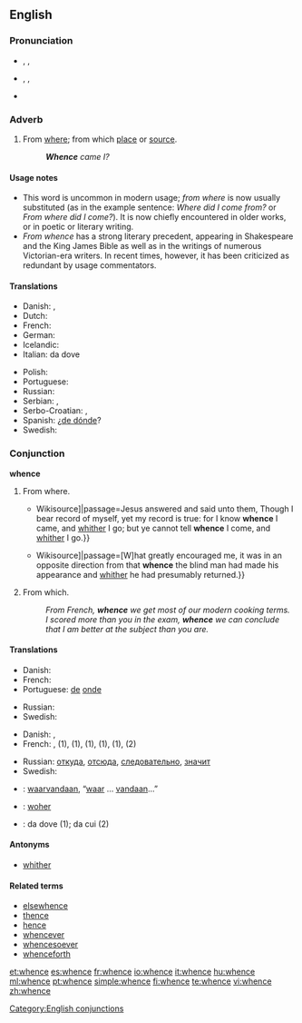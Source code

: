 ==English==

===Pronunciation===
* {{enPR|hwĕns}}, {{IPA|/ʍɛns/}}, {{SAMPA|/WEns/}}
* {{italbrac|in accents with the [[wine-whine merger]]}} {{enPR|wĕns}}, {{IPA|/wɛns/}}, {{SAMPA|/wEns/}}
* {{audio|en-us-whence.ogg|Audio (US)}}
*: {{rhymes|ɛns}}

===Adverb===
{{en-adv|-}}

# From [[where]]; from which [[place]] or [[source]].
#: '''''Whence''' came I?''

====Usage notes====
* This word is uncommon in modern usage; ''from where'' is now usually substituted (as in the example sentence: ''Where did I come from?'' or ''From where did I come?''). It is now chiefly encountered in older works, or in poetic or literary writing.
* ''From whence'' has a strong literary precedent, appearing in Shakespeare and the King James Bible as well as in the writings of numerous Victorian-era writers.  In recent times, however, it has been criticized as redundant by usage commentators.

====Translations====
{{trans-top|From where; from which place or source}}
* Danish: {{t-|da|hvorfra}},  {{t|da|hvoraf}}
* Dutch: {{t-|nl|waarvandaan}}
* French: {{t+|fr|d'où}}
* German: {{t+|de|woher}}
* Icelandic: {{t+|is|hvaðan}}
* Italian: da dove
{{trans-mid}}
* Polish: {{t+|pl|skąd}}
* Portuguese: {{t+|pt|donde}}
* Russian: {{t+|ru|откуда}}
* Serbian: {{t-|sr|otkuda}}, {{t-|sr|odakle}}
* Serbo-Croatian: {{tø|sh|odakle|xs=Serbo-Croatian}},  {{tø|sh|otkud|xs=Serbo-Croatian}}
* Spanish: ¿[[de dónde]]?
* Swedish: {{t|sv|varifån}}
{{trans-bottom}}

===Conjunction===
'''whence'''

# From where.
#* {{quote-book|year=1611|title=King James Bible|section=John 8:14|url=[s:Bible (King James)/John{{!}}Wikisource]|passage=Jesus answered and said unto them, Though I bear record of myself, yet my record is true: for I know '''whence''' I came, and [[whither]] I go; but ye cannot tell '''whence''' I come, and [[whither]] I go.}}
#* {{quote-book|year=1883|author=Robert Louis Stevenson|title=Treasure Island|chapter=The Sea-chest|url=[s:Treasure Island/Chapter 4{{!}}Wikisource]|passage=[W]hat greatly encouraged me, it was in an opposite direction from that '''whence''' the blind man had made his appearance and [[whither]] he had presumably returned.}}
# {{context|literary|poetic}} From which.
#: ''From French, '''whence''' we get most of our modern cooking terms.''
#: ''I scored more than you in the exam, '''whence''' we can conclude that I am better at the subject than you are.''

====Translations====
{{trans-top|From where}}
* Danish: {{t-|da|hvorfra}}
* French: {{t+|fr|d'où}}
* Portuguese: [[de]] [[onde]]
{{trans-mid}}
* Russian: {{t+|ru|откуда}}
* Swedish: {{t-|sv|varifrån}}
{{trans-bottom}}

{{trans-top|From which}}
* Danish: {{t-|da|hvorfra}},  {{t|da|hvoraf}}
* French: {{t+|fr|d'où}}, {{t+|fr|duquel|m|s}} (1), {{t+|fr|desquels|m|p}} (1), {{t+|fr|de laquelle|f|s}} (1), {{t+|fr|desquelles|f|p}} (1), {{t+|fr|dont}} (1), {{t-|fr|ce dont}} (2)
{{trans-mid}}
* Russian: [[откуда]], [[отсюда]], [[следовательно]], [[значит]]
* Swedish: {{t|sv|varav}}
{{trans-bottom}}

{{checktrans-top}}
* {{ttbc|Dutch}}: [[waarvandaan]], “[[waar]] … [[vandaan]]…”
{{checktrans-mid}}
* {{ttbc|German}}: [[woher]]
* {{ttbc|Italian}}: da dove (1); da cui (2)
{{checktrans-bottom}}

====Antonyms====
* [[whither]]

====Related terms====
* [[elsewhence]]
* [[thence]]
* [[hence]]
* [[whencever]]
* [[whencesoever]]
* [[whenceforth]]

[[Category:English conjunctions]]

[[et:whence]]
[[es:whence]]
[[fr:whence]]
[[io:whence]]
[[it:whence]]
[[hu:whence]]
[[ml:whence]]
[[pt:whence]]
[[simple:whence]]
[[fi:whence]]
[[te:whence]]
[[vi:whence]]
[[zh:whence]]